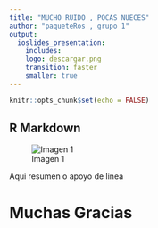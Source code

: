 ---
title: "MUCHO RUIDO , POCAS NUECES"
author: "paqueteRos , grupo 1"
output: 
  ioslides_presentation:
    includes:
    logo: descargar.png
    transition: faster
    smaller: true
---

```{r setup, include=FALSE}
knitr::opts_chunk$set(echo = FALSE)
```

## R Markdown

![Imagen 1](imagen%201.png)

Aqui resumen o apoyo de linea


# Muchas Gracias
